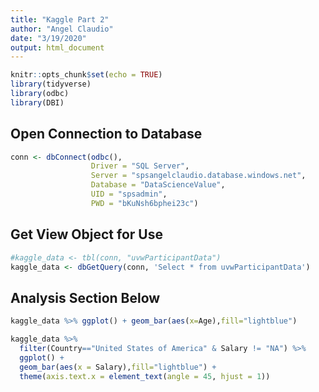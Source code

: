 ```yaml
---
title: "Kaggle Part 2"
author: "Angel Claudio"
date: "3/19/2020"
output: html_document
---
```


```r
knitr::opts_chunk$set(echo = TRUE)
library(tidyverse)
library(odbc)
library(DBI)
```

## Open Connection to Database

```r
conn <- dbConnect(odbc(),
                  Driver = "SQL Server",
                  Server = "spsangelclaudio.database.windows.net",
                  Database = "DataScienceValue",
                  UID = "spsadmin",
                  PWD = "bKuNsh6bphei23c")
```

## Get View Object for Use

```r
#kaggle_data <- tbl(conn, "uvwParticipantData")
kaggle_data <- dbGetQuery(conn, 'Select * from uvwParticipantData')
```

## Analysis Section Below

```r
kaggle_data %>% ggplot() + geom_bar(aes(x=Age),fill="lightblue")
```

```r
kaggle_data %>%
  filter(Country=="United States of America" & Salary != "NA") %>%
  ggplot() +
  geom_bar(aes(x = Salary),fill="lightblue") +
  theme(axis.text.x = element_text(angle = 45, hjust = 1))
```

